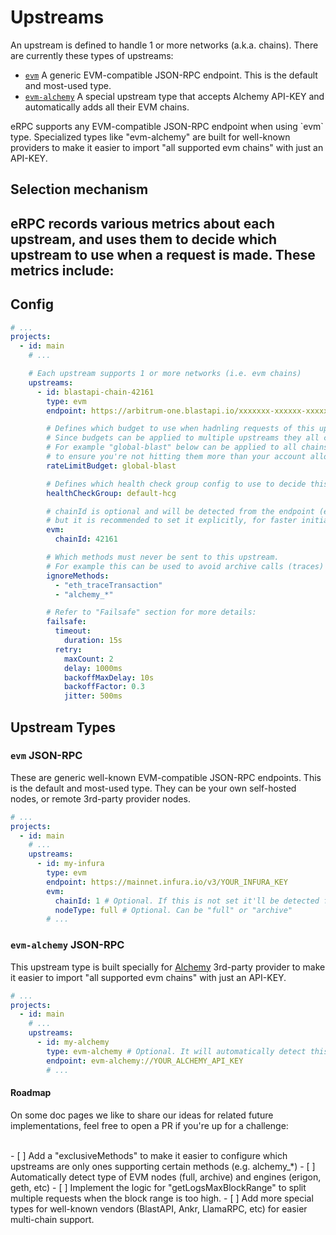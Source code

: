 
# Upstreams

An upstream is defined to handle 1 or more networks (a.k.a. chains). There are currently these types of upstreams:

- [`evm`](#evm) A generic EVM-compatible JSON-RPC endpoint. This is the default and most-used type.
- [`evm-alchemy`](#alchemy) A special upstream type that accepts Alchemy API-KEY and automatically adds all their EVM chains.

<Callout type='info'>
  eRPC supports any EVM-compatible JSON-RPC endpoint when using `evm` type. Specialized types like "evm-alchemy" are built for well-known providers to make it easier to import "all supported evm chains" with just an API-KEY.
</Callout>

## Selection mechanism

eRPC records various metrics about each upstream, and uses them to decide which upstream to use when a request is made. These metrics include:
- 

## Config

```yaml filename="erpc.yaml"
# ...
projects:
  - id: main
    # ...

    # Each upstream supports 1 or more networks (i.e. evm chains)
    upstreams:
      - id: blastapi-chain-42161
        type: evm
        endpoint: https://arbitrum-one.blastapi.io/xxxxxxx-xxxxxx-xxxxxxx

        # Defines which budget to use when hadnling requests of this upstream (e.g. to limit total RPS)
        # Since budgets can be applied to multiple upstreams they all consume from the same budget.
        # For example "global-blast" below can be applied to all chains supported by BlastAPI,
        # to ensure you're not hitting them more than your account allows.
        rateLimitBudget: global-blast

        # Defines which health check group config to use to decide this upstream is unhealthy.
        healthCheckGroup: default-hcg

        # chainId is optional and will be detected from the endpoint (eth_chainId),
        # but it is recommended to set it explicitly, for faster initialization.
        evm:
          chainId: 42161

        # Which methods must never be sent to this upstream.
        # For example this can be used to avoid archive calls (traces) to full nodes
        ignoreMethods:
          - "eth_traceTransaction"
          - "alchemy_*"

        # Refer to "Failsafe" section for more details:
        failsafe:
          timeout:
            duration: 15s
          retry:
            maxCount: 2
            delay: 1000ms
            backoffMaxDelay: 10s
            backoffFactor: 0.3
            jitter: 500ms
```

## Upstream Types

### `evm` JSON-RPC

These are generic well-known EVM-compatible JSON-RPC endpoints. This is the default and most-used type. They can be your own self-hosted nodes, or remote 3rd-party provider nodes.

```yaml filename="erpc.yaml"
# ...
projects:
  - id: main
    # ...
    upstreams:
      - id: my-infura
        type: evm
        endpoint: https://mainnet.infura.io/v3/YOUR_INFURA_KEY
        evm:
          chainId: 1 # Optional. If this is not set it'll be detected from the endpoint (eth_chainId)
          nodeType: full # Optional. Can be "full" or "archive"
        # ...
```

### `evm-alchemy` JSON-RPC

This upstream type is built specially for [Alchemy](https://alchemy.com) 3rd-party provider to make it easier to import "all supported evm chains" with just an API-KEY.

```yaml filename="erpc.yaml"
# ...
projects:
  - id: main
    # ...
    upstreams:
      - id: my-alchemy
        type: evm-alchemy # Optional. It will automatically detect this if the endpoint starts with "evm-alchemy://"
        endpoint: evm-alchemy://YOUR_ALCHEMY_API_KEY
        # ...
```

#### Roadmap

On some doc pages we like to share our ideas for related future implementations, feel free to open a PR if you're up for a challenge:

<br />- [ ] Add a "exclusiveMethods" to make it easier to configure which
upstreams are only ones supporting certain methods (e.g. alchemy_*) - [ ]
Automatically detect type of EVM nodes (full, archive) and engines (erigon,
geth, etc) - [ ] Implement the logic for "getLogsMaxBlockRange" to split
multiple requests when the block range is too high. - [ ] Add more special types
for well-known vendors (BlastAPI, Ankr, LlamaRPC, etc) for easier multi-chain
support.
